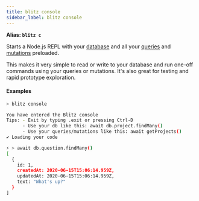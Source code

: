 ```yaml
---
title: blitz console
sidebar_label: blitz console
---
```


**Alias: `blitz c`**

Starts a Node.js REPL with your [database](./database-overview.mdx) and all your [queries](./query-resolvers.mdx) and [mutations](./mutation-resolvers.mdx) preloaded.

This makes it very simple to read or write to your database and run one-off commands using your queries or mutations. It's also great for testing and rapid prototype exploration.

#### Examples

```bash
> blitz console

You have entered the Blitz console
Tips: - Exit by typing .exit or pressing Ctrl-D
      - Use your db like this: await db.project.findMany()
      - Use your queries/mutations like this: await getProjects()
✔ Loading your code

⚡ > await db.question.findMany()
[
  {
    id: 1,
    createdAt: 2020-06-15T15:06:14.959Z,
    updatedAt: 2020-06-15T15:06:14.959Z,
    text: "What's up?"
  }
]
```
